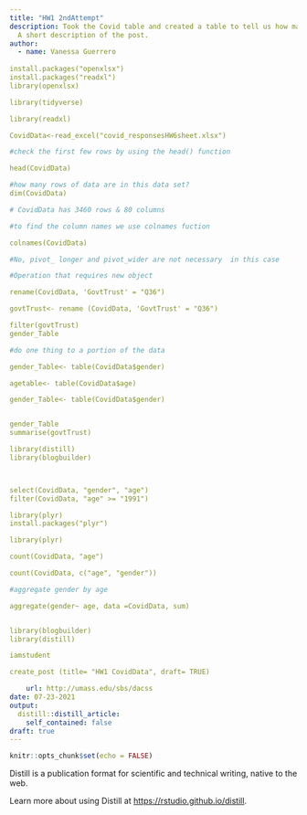 ```yaml
---
title: "HW1 2ndAttempt"
description: Took the Covid table and created a table to tell us how many participants took the survey by gender. 
  A short description of the post.
author:
  - name: Vanessa Guerrero
  
install.packages("openxlsx")
install.packages("readxl")
library(openxlsx)

library(tidyverse)

library(readxl)

CovidData<-read_excel("covid_responsesHW6sheet.xlsx")

#check the first few rows by using the head() function

head(CovidData)

#how many rows of data are in this data set?
dim(CovidData)

# CovidData has 3460 rows & 80 columns

#to find the column names we use colnames fuction

colnames(CovidData)

#No, pivot_ longer and pivot_wider are not necessary  in this case

#Operation that requires new object

rename(CovidData, 'GovtTrust' = "Q36")

govtTrust<- rename (CovidData, 'GovtTrust' = "Q36")

filter(govtTrust)
gender_Table

#do one thing to a portion of the data

gender_Table<- table(CovidData$gender)

agetable<- table(CovidData$age)

gender_Table<- table(CovidData$gender)


gender_Table
summarise(govtTrust)

library(distill)
library(blogbuilder)



select(CovidData, "gender", "age")
filter(CovidData, "age" >= "1991")

library(plyr)
install.packages("plyr")

library(plyr)

count(CovidData, "age")

count(CovidData, c("age", "gender"))

#aggregate gender by age 

aggregate(gender~ age, data =CovidData, sum)


library(blogbuilder)
library(distill)

iamstudent

create_post (title= "HW1 CovidData", draft= TRUE)

    url: http://umass.edu/sbs/dacss
date: 07-23-2021
output:
  distill::distill_article:
    self_contained: false
draft: true
---
```



```r
knitr::opts_chunk$set(echo = FALSE)
```

Distill is a publication format for scientific and technical writing, native to the web.

Learn more about using Distill at <https://rstudio.github.io/distill>.


